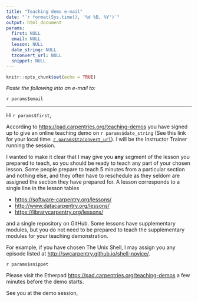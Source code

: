 ```yaml
---
title: "Teaching demo e-mail"
date: "`r format(Sys.time(), '%d %B, %Y')`"
output: html_document
params:
  first: NULL
  email: NULL
  lesson: NULL
  date_string: NULL
  tzconvert_url: NULL
  snippet: NULL
---
```


```r
knitr::opts_chunk$set(echo = TRUE)
```

_Paste the following into an e-mail to:_

`r params$email`

***

Hi `r params$first`,


According to 
[https://pad.carpentries.org/teaching-demos](https://pad.carpentries.org/teaching-demos) 
you have signed up to give an online teaching demo on `r params$date_string` 
(See this link for your local time: [`r params$tzconvert_url`](`r params$tzconvert_url`)). 
I will be the Instructor Trainer running the session.

I wanted to make it clear that I may give you **any** segment of the lesson you 
prepared to teach, so you should be ready to teach any part of your chosen 
lesson. Some people prepare to teach 5 minutes from a particular section and 
nothing else, and they often have to reschedule as they seldom are assigned the 
section they have prepared for. A lesson corresponds to a single line in the 
lesson tables 

+ [https://software-carpentry.org/lessons/](https://software-carpentry.org/lessons/)
+ [http://www.datacarpentry.org/lessons/](http://www.datacarpentry.org/lessons/) 
+ [https://librarycarpentry.org/lessons/](https://librarycarpentry.org/lessons/)

and a single repository on GitHub. Some lessons have supplementary modules, but 
you do not need to be prepared to teach the supplementary modules for your 
teaching demonstration.

For example, if you have chosen The Unix Shell, I may assign you any episode 
listed at 
[http://swcarpentry.github.io/shell-novice/](http://swcarpentry.github.io/shell-novice/).

`r params$snippet`

Please visit the Etherpad 
[https://pad.carpentries.org/teaching-demos](https://pad.carpentries.org/teaching-demos) 
a few minutes before the demo starts.

See you at the demo session,